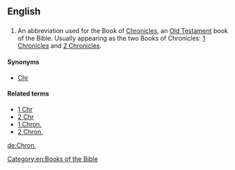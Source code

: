 ==English==

==={{abbreviation}}===
{{en-abbr}}

# {{biblical}} An abbreviation used for the Book of [[Chronicles]], an [[Old Testament]] book of the Bible. Usually appearing as the two Books of Chronicles: [[1 Chronicles]] and [[2 Chronicles]].

====Synonyms====
* [[Chr]]

====Related terms====
* [[1 Chr]]
* [[2 Chr]]
* [[1 Chron.]]
* [[2 Chron.]]

[[Category:en:Books of the Bible]]

[[de:Chron.]]